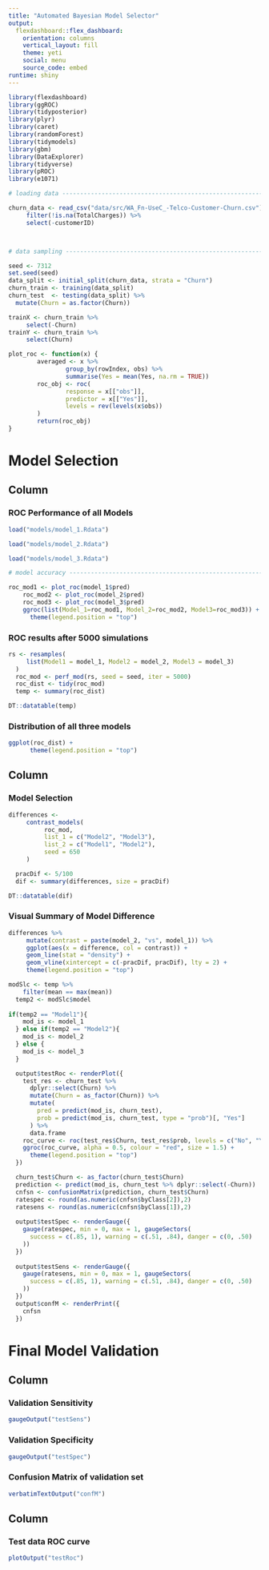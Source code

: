 ---
title: "Automated Bayesian Model Selector"
output: 
  flexdashboard::flex_dashboard:
    orientation: columns
    vertical_layout: fill
    theme: yeti
    social: menu
    source_code: embed
runtime: shiny
---


```{r setup, include=FALSE}
library(flexdashboard)
library(ggROC)
library(tidyposterior)
library(plyr)
library(caret)
library(randomForest)
library(tidymodels)
library(gbm)
library(DataExplorer)
library(tidyverse)
library(pROC)
library(e1071)

# loading data -------------------------------------------------------------------------------

churn_data <- read_csv("data/src/WA_Fn-UseC_-Telco-Customer-Churn.csv") %>% 
     filter(!is.na(TotalCharges)) %>%
     select(-customerID)



# data sampling ------------------------------------------------------------------------------

seed <- 7312
set.seed(seed)
data_split <- initial_split(churn_data, strata = "Churn")
churn_train <- training(data_split)
churn_test  <- testing(data_split) %>%
  mutate(Churn = as.factor(Churn))

trainX <- churn_train %>%
     select(-Churn)
trainY <- churn_train %>%
     select(Churn)

plot_roc <- function(x) {
        averaged <- x %>%
                group_by(rowIndex, obs) %>%
                summarise(Yes = mean(Yes, na.rm = TRUE))
        roc_obj <- roc(
                response = x[["obs"]], 
                predictor = x[["Yes"]], 
                levels = rev(levels(x$obs))
        )
        return(roc_obj)
}

```

Model Selection
===================================== 

Column {data-width=350}
-----------------------------------------------------------------------

### ROC Performance of all Models

```{r}

load("models/model_1.Rdata")

load("models/model_2.Rdata")

load("models/model_3.Rdata")

# model accuracy ----------------------------------------------------------------------------

roc_mod1 <- plot_roc(model_1$pred)
    roc_mod2 <- plot_roc(model_2$pred)
    roc_mod3 <- plot_roc(model_3$pred)
    ggroc(list(Model_1=roc_mod1, Model_2=roc_mod2, Model3=roc_mod3)) +
      theme(legend.position = "top")
```

### ROC results after 5000 simulations

```{r, include=FALSE}
rs <- resamples(
     list(Model1 = model_1, Model2 = model_2, Model3 = model_3)
  )
  roc_mod <- perf_mod(rs, seed = seed, iter = 5000)
  roc_dist <- tidy(roc_mod)
  temp <- summary(roc_dist)
```

```{r}
DT::datatable(temp)
```

### Distribution of all three models

```{r}
ggplot(roc_dist) +
      theme(legend.position = "top")
```


Column {data-width=650}
-----------------------------------------------------------------------


### Model Selection

```{r, include=FALSE}
differences <-
     contrast_models(
          roc_mod,
          list_1 = c("Model2", "Model3"),
          list_2 = c("Model1", "Model2"),
          seed = 650
     )

  pracDif <- 5/100
  dif <- summary(differences, size = pracDif)
```

```{r}
DT::datatable(dif)
```

### Visual Summary of Model Difference

```{r}
differences %>%
     mutate(contrast = paste(model_2, "vs", model_1)) %>%
     ggplot(aes(x = difference, col = contrast)) + 
     geom_line(stat = "density") + 
     geom_vline(xintercept = c(-pracDif, pracDif), lty = 2) +
     theme(legend.position = "top")
```


```{r, include=FALSE}
modSlc <- temp %>%
    filter(mean == max(mean))
  temp2 <- modSlc$model
  
if(temp2 == "Model1"){
    mod_is <- model_1
  } else if(temp2 == "Model2"){
    mod_is <- model_2
  } else {
    mod_is <- model_3
  }

  output$testRoc <- renderPlot({
    test_res <- churn_test %>%
      dplyr::select(Churn) %>%
      mutate(Churn = as_factor(Churn)) %>%
      mutate(
        pred = predict(mod_is, churn_test),
        prob = predict(mod_is, churn_test, type = "prob")[, "Yes"]
      ) %>%
      data.frame
    roc_curve <- roc(test_res$Churn, test_res$prob, levels = c("No", "Yes"))
    ggroc(roc_curve, alpha = 0.5, colour = "red", size = 1.5) +
      theme(legend.position = "top")               
  })

  churn_test$Churn <- as_factor(churn_test$Churn)
  prediction <- predict(mod_is, churn_test %>% dplyr::select(-Churn))
  cnfsn <- confusionMatrix(prediction, churn_test$Churn)
  ratespec <- round(as.numeric(cnfsn$byClass[2]),2)
  ratesens <- round(as.numeric(cnfsn$byClass[1]),2)
  
  output$testSpec <- renderGauge({
    gauge(ratespec, min = 0, max = 1, gaugeSectors(
      success = c(.85, 1), warning = c(.51, .84), danger = c(0, .50)
    ))
  })
  
  output$testSens <- renderGauge({
    gauge(ratesens, min = 0, max = 1, gaugeSectors(
      success = c(.85, 1), warning = c(.51, .84), danger = c(0, .50)
    ))
  })
  output$confM <- renderPrint({
    cnfsn
  })
```


Final Model Validation
=====================================

Column {data-width=250}
-----------------------------------------------------------------------

### Validation Sensitivity

```{r}
gaugeOutput("testSens")
```


### Validation Specificity

```{r}
gaugeOutput("testSpec")
```

### Confusion Matrix of validation set

```{r}
verbatimTextOutput("confM")
```

Column {data-width=650}
-----------------------------------------------------------------------

### Test data ROC curve

```{r}
plotOutput("testRoc")
```